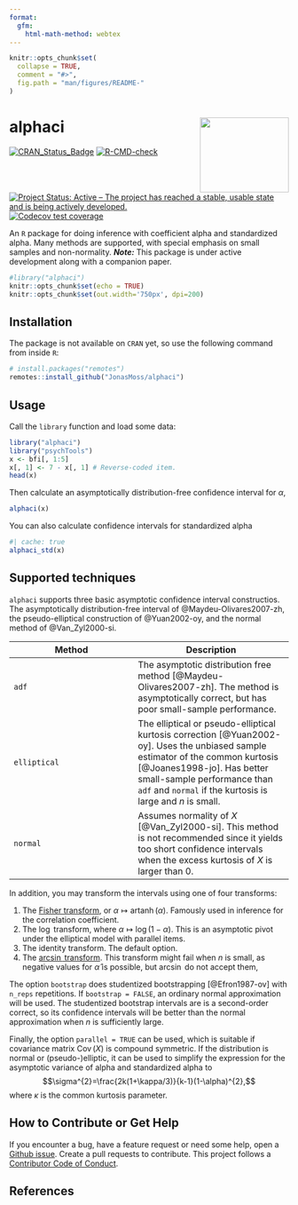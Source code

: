 ```yaml
---
format:
  gfm:
    html-math-method: webtex
---
```


<!-- README.md is generated from README.Rmd. Please edit that file -->

```r
knitr::opts_chunk$set(
  collapse = TRUE,
  comment = "#>",
  fig.path = "man/figures/README-"
)
```

# alphaci <img src="man/figures/logo.png" align="right" width="160" height="135"/>

[![CRAN_Status_Badge](https://www.r-pkg.org/badges/version/alphaci)](https://cran.r-project.org/package=alphaci)
[![R-CMD-check](https://github.com/JonasMoss/alphaci/actions/workflows/R-CMD-check.yaml/badge.svg)](https://github.com/JonasMoss/alphaci/actions/workflows/R-CMD-check.yaml)
[![Project Status: Active -- The project has reached a stable, usable
state and is being actively
developed.](https://www.repostatus.org/badges/latest/active.svg)](https://www.repostatus.org/#active)
[![Codecov test
coverage](https://codecov.io/gh/JonasMoss/alphaci/branch/main/graph/badge.svg)](https://app.codecov.io/gh/JonasMoss/alphaci?branch=main)

An `R` package for doing inference with coefficient alpha and
standardized alpha. Many methods are supported, with special emphasis on
small samples and non-normality. ***Note:*** This package is under
active development along with a companion paper.

```r
#library("alphaci")
knitr::opts_chunk$set(echo = TRUE)
knitr::opts_chunk$set(out.width='750px', dpi=200)
```

## Installation

The package is not available on `CRAN` yet, so use the following command
from inside `R`:

```r
# install.packages("remotes")
remotes::install_github("JonasMoss/alphaci")
```

## Usage

Call the `library` function and load some data:

```r
library("alphaci")
library("psychTools")
x <- bfi[, 1:5]
x[, 1] <- 7 - x[, 1] # Reverse-coded item.
head(x)
```

Then calculate an asymptotically distribution-free confidence interval
for $\alpha$,

```r
alphaci(x)
```

You can also calculate confidence intervals for standardized alpha

```r
#| cache: true
alphaci_std(x)
```

## Supported techniques

`alphaci` supports three basic asymptotic confidence interval
constructios. The asymptotically distribution-free interval of
@Maydeu-Olivares2007-zh, the pseudo-elliptical construction of
@Yuan2002-oy, and the normal method of @Van_Zyl2000-si.

| Method       | Description                                                                                                                                                                                                                                                |
|--------------------------------|----------------------------------------|
| `adf`        | The asymptotic distribution free method [@Maydeu-Olivares2007-zh]. The method is asymptotically correct, but has poor small-sample performance.                                                                                                            |
| `elliptical` | The elliptical or pseudo-elliptical kurtosis correction [@Yuan2002-oy]. Uses the unbiased sample estimator of the common kurtosis [@Joanes1998-jo]. Has better small-sample performance than `adf` and `normal` if the kurtosis is large and $n$ is small. |
| `normal`     | Assumes normality of $X$ [@Van_Zyl2000-si]. This method is not recommended since it yields too short confidence intervals when the excess kurtosis of $X$ is larger than $0$.                                                                              |

In addition, you may transform the intervals using one of four
transforms:

1.  The [Fisher
    transform](https://en.wikipedia.org/wiki/Fisher_transformation), or
    $\alpha\mapsto \operatorname{artanh}(\alpha)$. Famously used in
    inference for the correlation coefficient.
2.  The $\log$ transform, where $\alpha \mapsto \log(1-\alpha)$. This is
    an asymptotic pivot under the elliptical model with parallel items.
3.  The identity transform. The default option.
4.  The [$\arcsin$
    transform](https://en.wikipedia.org/wiki/Inverse_trigonometric_functions).
    This transform might fail when $n$ is small, as negative values for
    $\hat{\alpha}$ is possible, but $\arcsin$ do not accept them,

The option `bootstrap` does studentized bootstrapping [@Efron1987-ov]
with `n_reps` repetitions. If `bootstrap = FALSE`, an ordinary normal
approximation will be used. The studentized bootstrap intervals are is a
second-order correct, so its confidence intervals will be better than
the normal approximation when $n$ is sufficiently large.

Finally, the option `parallel = TRUE` can be used, which is
suitable if covariance matrix $\operatorname{Cov}(X)$ is compound
symmetric. If the distribution is normal or (pseudo-)elliptic, it can be
used to simplify the expression for the asymptotic variance of alpha and
standardized alpha to
$$\sigma^{2}=\frac{2k(1+\kappa/3)}{k-1}(1-\alpha)^{2},$$ where $\kappa$
is the common kurtosis parameter.

## How to Contribute or Get Help

If you encounter a bug, have a feature request or need some help, open a
[Github issue](https://github.com/JonasMoss/alphaci/issues). Create a
pull requests to contribute. This project follows a [Contributor Code of
Conduct](https://www.contributor-covenant.org/version/1/4/code-of-conduct.md).

## References
